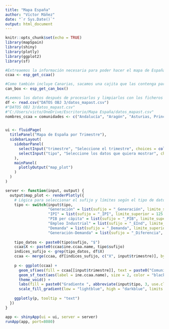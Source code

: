 ---
title: "Mapa España"
author: "Víctor Máñez"
date: "`r Sys.Date()`"
output: html_document
---

```{r setup, include=FALSE, warning=FALSE}
knitr::opts_chunk$set(echo = TRUE)
library(mapSpain)
library(shiny)
library(plotly)
library(ggplot2)
library(sf)
```

```{r Creación del mapa, warning=FALSE}
#Extreaemos la información necesaria para poder hacer el mapa de España con figuras gracias a la función esp_get_ccaa() de la librería mapSpain. En el dataframe obtenido tenemos la columna geometry que es con la que plotearemos la geografía española
ccaa <- esp_get_ccaa()

#Como también incluye Canarias, sacamos una cajita que las contenga para que quede mejor el gráfico
can_box <- esp_get_can_box()

#Leemos los datos después de procesarlos y limpiarlos con los ficheros de Junta_datos_PROY(PIB).Rmd y Limpia_datos.ipynb.
df <- read.csv("DATOS OBJ 3/datos_mapast.csv")
#"DATOS OBJ 3/datos_mapast.csv"
#"C:/Users/victo/OneDrive/Escritorio/Mapa España/datos_mapast.csv"
nombres_ccaa = comunidades <- c("Andalucía", "Aragón", "Asturias, Principado de", "Balears, Illes", "Canarias", "Cantabria", "Castilla y León", "Castilla - La Mancha", "Cataluña", "Comunitat Valenciana", "Extremadura", "Galicia", "Madrid, Comunidad de", "Murcia, Región de", "Navarra, Comunidad Foral de", "País Vasco", "Rioja, La", "Ceuta", "Melilla")


ui <- fluidPage(
  titlePanel("Mapa de España por Trimestre"),
  sidebarLayout(
    sidebarPanel(
      selectInput("trimestre", "Seleccione el trimestre", choices = colnames(df)[-1],selected = colnames(df)[-1][9], multiple = FALSE),
      selectInput("tipo", "Seleccione los datos que quiera mostrar", choices = c("Empleo Industrial", "IPI", "PIB per cápita", "Generación", "Demanda", "Generación-Demanda"))
    ),
    mainPanel(
      plotlyOutput("map_plot")
    )
  )
)

server <- function(input, output) {
  output$map_plot <- renderPlotly({
    # Lógica para seleccionar el sufijo y límites según el tipo de datos
    tipo <- switch(input$tipo,
                   "Generación" = list(sufijo = "_Generación", limite_superior = 4200000.0, limite_inferior = 50000.0),
                   "IPI" = list(sufijo = "_IPI", limite_superior = 125.0, limite_inferior = 75.0),
                   "PIB per cápita" = list(sufijo = "_PIB", limite_superior = 40.0, limite_inferior = 0.0),
                   "Empleo Industrial" = list(sufijo = "_EInd", limite_superior = 40.0, limite_inferior = 0.0),
                   "Demanda" = list(sufijo = "_Demanda", limite_superior = 4200000.0, limite_inferior = 100000.0),
                   "Generación-Demanda" = list(sufijo = "_Diferencia", limite_superior = 2400000.0, limite_inferior = -2600000.0))
    
    tipo_datos <- paste0(tipo$sufijo, "$")
    ccaa$X <- paste0(ccaa$ine.ccaa.name, tipo$sufijo)
    indices_sufijo <- grep(tipo_datos, df$X)
    ccaa <- merge(ccaa, df[indices_sufijo, c("X", input$trimestre)], by.x = "X", by.y = "X", all.y = TRUE)
    
    p <- ggplot(ccaa) +
      geom_sf(aes(fill = ccaa[[input$trimestre]], text = paste0("Comunidad Autónoma: ", ccaa$ine.ccaa.name, "<br>Valor: ", ccaa[[input$trimestre]]))) +
      geom_sf_text(aes(label = ine.ccaa.name), size = 2, color = "black") +
      theme_void() +
      labs(fill = paste0("Gradiente ", abbreviate(input$tipo, 3, use.classes = TRUE))) +
      scale_fill_gradient(low = "lightblue", high = "darkblue", limits = c(tipo$limite_inferior, tipo$limite_superior))
    
    ggplotly(p, tooltip = "text")
  })
}

app <- shinyApp(ui = ui, server = server)
runApp(app, port=8080)
```


